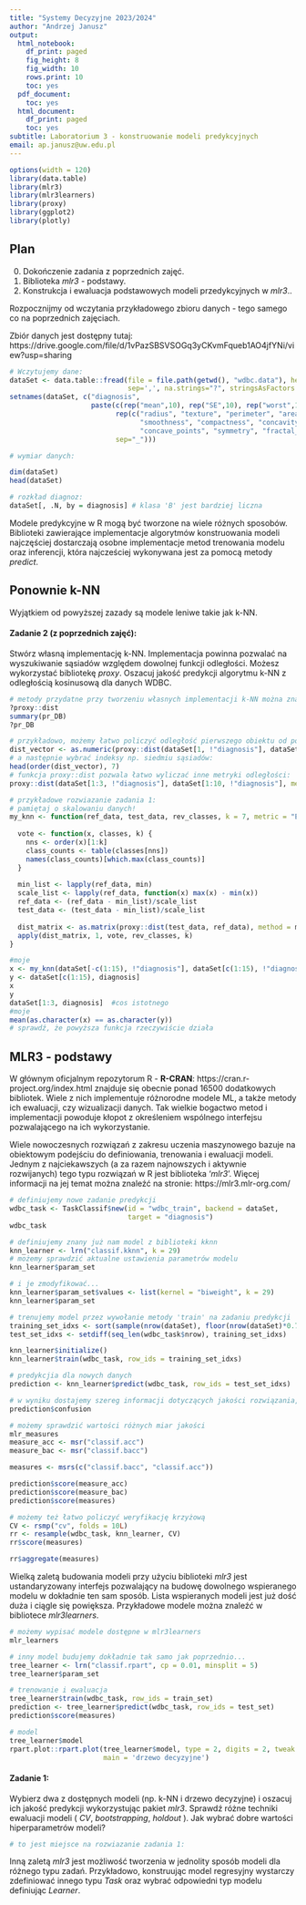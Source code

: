 ```yaml
---
title: "Systemy Decyzyjne 2023/2024"
author: "Andrzej Janusz"
output:
  html_notebook:
    df_print: paged
    fig_height: 8
    fig_width: 10
    rows.print: 10
    toc: yes
  pdf_document:
    toc: yes
  html_document:
    df_print: paged
    toc: yes
subtitle: Laboratorium 3 - konstruowanie modeli predykcyjnych
email: ap.janusz@uw.edu.pl
---
```


```r
options(width = 120)
library(data.table)
library(mlr3)
library(mlr3learners)
library(proxy)
library(ggplot2)
library(plotly)
```

## Plan

0. Dokończenie zadania z poprzednich zajęć.
1. Biblioteka _mlr3_ - podstawy.
2. Konstrukcja i ewaluacja podstawowych modeli przedykcyjnych w _mlr3_..


Rozpocznijmy od wczytania przykładowego zbioru danych - tego samego co na poprzednich zajęciach.

Zbiór danych jest dostępny tutaj:
https://drive.google.com/file/d/1vPazSBSVSOGq3yCKvmFqueb1AO4jfYNi/view?usp=sharing


```r
# Wczytujemy dane:
dataSet <- data.table::fread(file = file.path(getwd(), "wdbc.data"), header = FALSE, 
                             sep=',', na.strings="?", stringsAsFactors = TRUE, drop = 1)
setnames(dataSet, c("diagnosis",
                    paste(c(rep("mean",10), rep("SE",10), rep("worst",10)),
                          rep(c("radius", "texture", "perimeter", "area",
                                "smoothness", "compactness", "concavity",
                                "concave_points", "symmetry", "fractal_dimension"),3),
                          sep="_")))

# wymiar danych:

dim(dataSet)
head(dataSet)

# rozkład diagnoz:
dataSet[, .N, by = diagnosis] # klasa 'B' jest bardziej liczna
```

Modele predykcyjne w R mogą być tworzone na wiele różnych sposobów. Biblioteki zawierające implementacje algorytmów konstruowania modeli najczęściej dostarczają osobne implementacje metod trenowania modelu oraz inferencji, która najcześciej wykonywana jest za pomocą metody _predict_.

## Ponownie k-NN

Wyjątkiem od powyższej zazady są modele leniwe takie jak k-NN. 

#### Zadanie 2 (z poprzednich zajęć):
Stwórz własną implementację k-NN. Implementacja powinna pozwalać na wyszukiwanie sąsiadów względem dowolnej funkcji odległości. Możesz wykorzystać bibliotekę _proxy_. Oszacuj jakość predykcji algorytmu k-NN z odległością kosinusową dla danych WDBC.

```r
# metody przydatne przy tworzeniu własnych implementacji k-NN można znaleźć w bibliotece proxy
?proxy::dist
summary(pr_DB)
?pr_DB

# przykładowo, możemy łatwo policzyć odległość pierwszego obiektu od pozostałych obiektów w danych:
dist_vector <- as.numeric(proxy::dist(dataSet[1, !"diagnosis"], dataSet[, !"diagnosis"]))
# a następnie wybrać indeksy np. siedmiu sąsiadów:
head(order(dist_vector), 7)
# funkcja proxy::dist pozwala łatwo wyliczać inne metryki odległości:
proxy::dist(dataSet[1:3, !"diagnosis"], dataSet[1:10, !"diagnosis"], method = "Canberra")

# przykładowe rozwiazanie zadania 1:
# pamiętaj o skalowaniu danych!
my_knn <- function(ref_data, test_data, rev_classes, k = 7, metric = "Euclidean") {
  
  vote <- function(x, classes, k) {
    nns <- order(x)[1:k]
    class_counts <- table(classes[nns])
    names(class_counts)[which.max(class_counts)]
  }
  
  min_list <- lapply(ref_data, min)
  scale_list <- lapply(ref_data, function(x) max(x) - min(x))
  ref_data <- (ref_data - min_list)/scale_list
  test_data <- (test_data - min_list)/scale_list
  
  dist_matrix <- as.matrix(proxy::dist(test_data, ref_data), method = metric)
  apply(dist_matrix, 1, vote, rev_classes, k)
}

#moje
x <- my_knn(dataSet[-c(1:15), !"diagnosis"], dataSet[c(1:15), !"diagnosis"], dataSet[-c(1:15), "diagnosis"])
y <- dataSet[c(1:15), diagnosis]
x
y
dataSet[1:3, diagnosis]  #cos istotnego
#moje
mean(as.character(x) == as.character(y))
# sprawdź, że powyższa funkcja rzeczywiście działa

```

## MLR3 - podstawy

W głównym oficjalnym repozytorum R - __R-CRAN__: https://cran.r-project.org/index.html znajduje się obecnie ponad 16500 dodatkowych bibliotek. Wiele z nich implementuje różnorodne modele ML, a także metody ich ewaluacji, czy wizualizacji danych. Tak wielkie bogactwo metod i implementacji powoduje kłopot z określeniem wspólnego interfejsu pozwalającego na ich wykorzystanie.

Wiele nowoczesnych rozwiązań z zakresu uczenia maszynowego bazuje na obiektowym podejściu do definiowania, trenowania i ewaluacji modeli. Jednym z najciekawszych (a za razem najnowszych i aktywnie rozwijanych) tego typu rozwiązań w R jest biblioteka '_mlr3_'. Więcej informacji na jej temat można znaleźć na stronie: https://mlr3.mlr-org.com/



```r
# definiujemy nowe zadanie predykcji
wdbc_task <- TaskClassif$new(id = "wdbc_train", backend = dataSet, 
                             target = "diagnosis")
wdbc_task

# definiujemy znany już nam model z biblioteki kknn
knn_learner <- lrn("classif.kknn", k = 29)
# możemy sprawdzić aktualne ustawienia parametrów modelu
knn_learner$param_set

# i je zmodyfikować...
knn_learner$param_set$values <- list(kernel = "biweight", k = 29)
knn_learner$param_set

# trenujemy model przez wywołanie metody 'train' na zadaniu predykcji
training_set_idxs <- sort(sample(nrow(dataSet), floor(nrow(dataSet)*0.7)))
test_set_idxs <- setdiff(seq_len(wdbc_task$nrow), training_set_idxs)

knn_learner$initialize()
knn_learner$train(wdbc_task, row_ids = training_set_idxs)

# predykcjia dla nowych danych
prediction <- knn_learner$predict(wdbc_task, row_ids = test_set_idxs)

# w wyniku dostajemy szereg informacji dotyczących jakości rozwiązania, np. macierz pomyłek:
prediction$confusion

# możemy sprawdzić wartości różnych miar jakości
mlr_measures
measure_acc <- msr("classif.acc")
measure_bac <- msr("classif.bacc")

measures <- msrs(c("classif.bacc", "classif.acc"))

prediction$score(measure_acc)
prediction$score(measure_bac)
prediction$score(measures)

# możemy też łatwo policzyć weryfikację krzyżową
CV <- rsmp("cv", folds = 10L)
rr <- resample(wdbc_task, knn_learner, CV)
rr$score(measures)

rr$aggregate(measures)
```

Wielką zaletą budowania modeli przy użyciu biblioteki _mlr3_ jest ustandaryzowany interfejs pozwalający na budowę dowolnego wspieranego modelu w dokładnie ten sam sposób. Lista wspieranych modeli jest już dość duża i ciągle się powiększa. Przykładowe modele można znaleźć w bibliotece _mlr3learners_.

```r
# możemy wypisać modele dostępne w mlr3learners
mlr_learners

# inny model budujemy dokładnie tak samo jak poprzednio...
tree_learner <- lrn("classif.rpart", cp = 0.01, minsplit = 5)
tree_learner$param_set

# trenowanie i ewaluacja
tree_learner$train(wdbc_task, row_ids = train_set)
prediction <- tree_learner$predict(wdbc_task, row_ids = test_set)
prediction$score(measures)

# model
tree_learner$model
rpart.plot::rpart.plot(tree_learner$model, type = 2, digits = 2, tweak = 1.0,
                       main = 'drzewo decyzyjne')

```

#### Zadanie 1: 
Wybierz dwa z dostępnych modeli (np. k-NN i drzewo decyzyjne) i oszacuj ich jakość predykcji wykorzystując pakiet _mlr3_. Sprawdź różne techniki ewaluacji modeli ( _CV_, _bootstrapping_, _holdout_ ). Jak wybrać dobre wartości hiperparametrów modeli?

```r
# to jest miejsce na rozwiazanie zadania 1:


```

Inną zaletą _mlr3_ jest możliwość tworzenia w jednolity sposób modeli dla różnego typu zadań. Przykładowo, konstruując model regresyjny wystarczy zdefiniować innego typu _Task_ oraz wybrać odpowiedni typ modelu definiując _Learner_.

\  
\  
